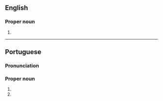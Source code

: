 ==English==

===Proper noun===
{{en-proper noun|head=Campo Grande}}

# {{place|en|municipality/state capital|s/Mato Grosso do Sul|c/Brazil}}

----

==Portuguese==

===Pronunciation===
{{pt-IPA}}

===Proper noun===
{{pt-proper noun|head=[[campo|Campo]] [[grande|Grande]]}}

# {{place|pt|municipality/state capital|s/Mato Grosso do Sul|c/Brazil}}
# {{place|pt|place|c/Lisbon|c/Portugal}}
